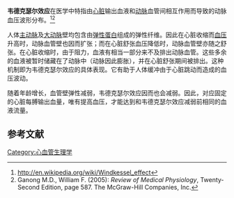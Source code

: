 '''韦德克瑟尔效应'''在医学中特指由[[心脏|心脏]]输出血液和[[动脉|动脉]]血管间相互作用而导致的动脉血压波形分布。<ref>http://en.wikipedia.org/wiki/Windkessel_effect</ref><ref>Ganong M.D., William F. (2005): ''Review of Medical Physiology'', Twenty-Second Edition, page 587. The McGraw-Hill Companies, Inc.</ref>

人体[[主动脉|主动脉]]及[[大动脉|大动脉]]壁均包含由[[弹性蛋白|弹性蛋白]]组成的弹性纤维。因此在心脏收缩而[[血压|血压]]升高时，动脉血管壁也因而扩张；而在心脏舒张血压降低时，动脉血管壁亦随之舒张。在心脏收缩时，由于阻力，血液有相当一部分来不及排出动脉血管。这些多余的血液被暂时储藏在了动脉中（动脉因此膨胀），并在心脏舒张期间被排出。这种机制即为韦德克瑟尔效应的具体表现。它有助于人体缓冲由于心脏跳动而造成的血压波动。

随着年龄增长，血管壁弹性减弱，韦德克瑟尔效应因而也会减弱。因此，对应固定的心脏每膊输出血量，唯有提高血压，才能达到和韦德克瑟尔效应减弱前相同的血液流量。



==参考文献==
{{reflist}}

[[Category:心血管生理学|Category:心血管生理学]]